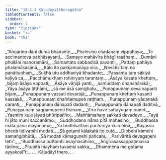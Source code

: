 ```yaml
---
title: "10.1.1 Kāḷudāyittheragāthā"
tableOfContents: false
sidebar:
  order: 1
type: "tipitaka"
basket: "su"
book: "th1"
---
```



<DynamicBreadcrumb />

<Division number="527" book="th1" bookNo="19" page="300">

<Paragraph number="830" type="verses" book="th1">
_“Aṅgārino dāni dumā bhadante,_  
_Phalesino chadanaṃ vippahāya;_  
_Te accimantova pabhāsayanti,_  
_Samayo mahāvīra bhāgī rasānaṃ._  

</Paragraph>

</Division>
<Division number="528" book="th1" bookNo="19" page="300">

<Paragraph number="831" type="verses" book="th1">
_Dumāni phullāni manoramāni,_  
_Samantato sabbadisā pavanti;_  
_Pattaṃ pahāya phalamāsasānā,_  
_Kālo ito pakkamanāya vīra._  

</Paragraph>

</Division>
<Division number="529" book="th1" bookNo="19" page="300">

<Paragraph number="832" type="verses" book="th1">
_Nevātisītaṃ na panātiuṇhaṃ,_  
_Sukhā utu addhaniyā bhadante;_  
_Passantu taṃ sākiyā koḷiyā ca,_  
_Pacchāmukhaṃ rohiniyaṃ tarantaṃ._  

</Paragraph>

</Division>
<Division number="530" book="th1" bookNo="19" page="300">

<Paragraph number="833" type="verses" book="th1">
_Āsāya kasate khettaṃ,_  
_bījaṃ āsāya vappati;_  
_Āsāya vāṇijā yanti,_  
_samuddaṃ dhanahārakā;_  
_Yāya āsāya tiṭṭhāmi,_  
_sā me āsā samijjhatu._  

</Paragraph>

</Division>
<Division number="531" book="th1" bookNo="19" page="300">

<Paragraph number="834" type="verses" book="th1">
_Punappunaṃ ceva vapanti bījaṃ,_  
_Punappunaṃ vassati devarājā;_  
_Punappunaṃ khettaṃ kasanti kassakā,_  
_Punappunaṃ dhaññamupeti raṭṭhaṃ._  

</Paragraph>

</Division>
<Division number="532" book="th1" bookNo="19" page="300">

<Paragraph number="835" type="verses" book="th1">
_Punappunaṃ yācanakā caranti,_  
_Punappunaṃ dānapatī dadanti;_  
_Punappunaṃ dānapatī daditvā,_  
_Punappunaṃ saggamupenti ṭhānaṃ._  

</Paragraph>

</Division>
<Division number="533" book="th1" bookNo="19" page="300">

<Paragraph number="836" type="verses" book="th1">
_Vīro have sattayugaṃ puneti,_  
_Yasmiṃ kule jāyati bhūripañño;_  
_Maññāmahaṃ sakkati devadevo,_  
_Tayā hi jāto muni saccanāmo._  

</Paragraph>

</Division>
<Division number="534" book="th1" bookNo="19" page="301">

<Paragraph number="837" type="verses" book="th1">
_Suddhodano nāma pitā mahesino,_  
_Buddhassa mātā pana māyanāmā;_  
_Yā bodhisattaṃ parihariya kucchinā,_  
_Kāyassa bhedā tidivamhi modati._  

</Paragraph>

</Division>
<Division number="535" book="th1" bookNo="19" page="301">

<Paragraph number="838" type="verses" book="th1">
_Sā gotamī kālakatā ito cutā,_  
_Dibbehi kāmehi samaṅgibhūtā;_  
_Sā modati kāmaguṇehi pañcahi,_  
_Parivāritā devagaṇehi tehi”._  

</Paragraph>

</Division>
<Division number="536" book="th1" bookNo="19" page="301">

<Paragraph number="839" type="verses" book="th1">
_“Buddhassa puttomhi asayhasāhino,_  
_Aṅgīrasassappaṭimassa tādino;_  
_Pitupitā mayhaṃ tuvaṃsi sakka,_  
_Dhammena me gotama ayyakosī”ti._  


</Paragraph>
</Division>

<Paragraph number="840" type="center" book="th1">
…  Kāḷudāyī thero… .
</Paragraph>